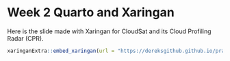 # Week 2 Quarto and Xaringan {.unnumbered}

Here is the slide made with Xaringan for CloudSat and its Cloud Profiling Radar (CPR).

```r
xaringanExtra::embed_xaringan(url = "https://dereksgithub.github.io/practicalquarto0023/", ratio = "4:3")
```
